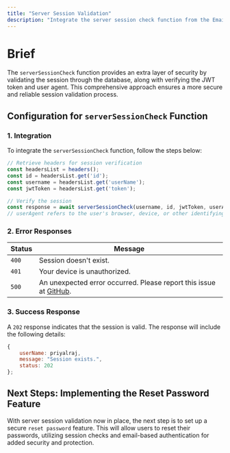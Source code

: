 ```yaml
---
title: "Server Session Validation"
description: "Integrate the server session check function from the Email Armor module to ensure secure session validation."
---
```


# Brief

The `serverSessionCheck` function provides an extra layer of security by validating the session through the database, along with verifying the JWT token and user agent. This comprehensive approach ensures a more secure and reliable session validation process.

## Configuration for `serverSessionCheck` Function

### 1. Integration

To integrate the `serverSessionCheck` function, follow the steps below:

```js
// Retrieve headers for session verification
const headersList = headers();
const id = headersList.get('id');
const username = headersList.get('userName');
const jwtToken = headersList.get('token');

// Verify the session 
const response = await serverSessionCheck(username, id, jwtToken, userAgent);
// userAgent refers to the user's browser, device, or other identifying information.
```

### 2. Error Responses

| Status | Message                                                                                                       |
|--------|---------------------------------------------------------------------------------------------------------------|
| `400`  | Session doesn't exist.                                                                                        |
| `401`  | Your device is unauthorized.                                                                                  |
| `500`  | An unexpected error occurred. Please report this issue at [GitHub](https://github.com/Capta1nRaj/email-armor).|

### 3. Success Response

A `202` response indicates that the session is valid. The response will include the following details:

```js
{
    userName: priyalraj, 
    message: "Session exists.",
    status: 202
};
```

## Next Steps: Implementing the Reset Password Feature

With server session validation now in place, the next step is to set up a secure `reset password` feature. This will allow users to reset their passwords, utilizing session checks and email-based authentication for added security and protection.